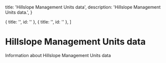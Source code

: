   title: 'Hillslope Management Units data',
  description:
    'Hillslope Management Units data.',
}

  { title: '', id: '' },
  { title: '', id: '' },
]

# Hillslope Management Units data

Information about Hillslope Management Units data

